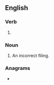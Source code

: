 ==English==

===Verb===
{{head|en|verb form}}

# {{present participle of|en|misfile|nocat=1}}

===Noun===
{{en-noun}}

# An incorrect filing.

===Anagrams===
* {{anagrams|en|a=fgiiilmns|filmising}}